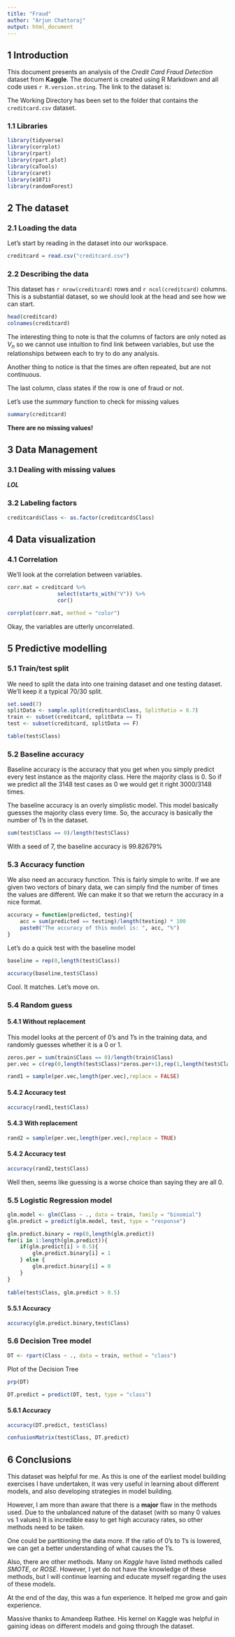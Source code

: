 ```yaml
---
title: "Fraud"
author: "Arjun Chattoraj"
output: html_document
---
```


## 1 Introduction

This document presents an analysis of the *Credit Card Fraud Detection* dataset from **Kaggle**. The document is created using R Markdown and all code uses `r R.version.string`. The link to the dataset is: 

The Working Directory has been set to the folder that contains the `creditcard.csv` dataset.

### 1.1 Libraries

```r
library(tidyverse)
library(corrplot)
library(rpart)
library(rpart.plot)
library(caTools)
library(caret)
library(e1071)
library(randomForest)
```


## 2 The dataset

### 2.1 Loading the data

Let's start by reading in the dataset into our workspace.

```r
creditcard = read.csv("creditcard.csv")
```

### 2.2 Describing the data

This dataset has `r nrow(creditcard)` rows and `r ncol(creditcard)` columns. 
This is a substantial dataset, so we should look at the head and see how we can start.

```r
head(creditcard)
colnames(creditcard)
```

The interesting thing to note is that the columns of factors are only noted as $V_n$ so we cannot use intuition to find link between variables, but use the relationships between each to try to do any analysis.

Another thing to notice is that the times are often repeated, but are not continuous. 

The last column, class states if the row is one of fraud or not. 

Let's use the *summary* function to check for missing values

```r
summary(creditcard)
```

**There are no missing values!**

## 3 Data Management

### 3.1 Dealing with missing values

**_LOL_**

### 3.2 Labeling factors

```r
creditcard$Class <- as.factor(creditcard$Class)
```

## 4 Data visualization

### 4.1 Correlation

We'll look at the correlation between variables.

```r
corr.mat = creditcard %>%
                select(starts_with("V")) %>%
                cor()

corrplot(corr.mat, method = "color")
```

Okay, the variables are utterly uncorrelated.

## 5 Predictive modelling

### 5.1 Train/test split

We need to split the data into one training dataset and one testing dataset.
We'll keep it a typical 70/30 split.

```r
set.seed(7)
splitData <- sample.split(creditcard$Class, SplitRatio = 0.7)
train <- subset(creditcard, splitData == T)
test <- subset(creditcard, splitData == F)

table(test$Class)
```

### 5.2 Baseline accuracy

Baseline accuracy is the accuracy that you get when you simply predict every test instance as the majority class. Here the majority class is 0. So if we predict all the 3148 test cases as 0 we would get it right 3000/3148 times.

The baseline accuracy is an overly simplistic model. 
This model basically guesses the majority class every time.
So, the accuracy is basically the number of 1's in the dataset.

```r
sum(test$Class == 0)/length(test$Class)
```

With a seed of 7, the baseline accuracy is 99.82679%

### 5.3 Accuracy function

We also need an accuracy function.
This is fairly simple to write. 
If we are given two vectors of binary data, we can simply find the number of times the values are different.
We can make it so that we return the accuracy in a nice format.

```r
accuracy = function(predicted, testing){
    acc = sum(predicted == testing)/length(testing) * 100
    paste0("The accuracy of this model is: ", acc, "%")
}
```

Let's do a quick test with the baseline model

```r
baseline = rep(0,length(test$Class))

accuracy(baseline,test$Class)
```

Cool. It matches. Let's move on.

### 5.4 Random guess

#### 5.4.1 Without replacement

This model looks at the percent of 0's and 1's in the training data,
and randomly guesses whether it is a 0 or 1.

```r
zeros.per = sum(train$Class == 0)/length(train$Class)
per.vec = c(rep(0,length(test$Class)*zeros.per+1),rep(1,length(test$Class)*(1-zeros.per)))

rand1 = sample(per.vec,length(per.vec),replace = FALSE)
```

#### 5.4.2 Accuracy test

```r
accuracy(rand1,test$Class)
```


#### 5.4.3 With replacement

```r
rand2 = sample(per.vec,length(per.vec),replace = TRUE)
```

#### 5.4.2 Accuracy test

```r
accuracy(rand2,test$Class)
```

Well then, seems like guessing is a worse choice than saying they are all 0.

### 5.5 Logistic Regression model

```r
glm.model <- glm(Class ~ ., data = train, family = "binomial")
glm.predict = predict(glm.model, test, type = "response")

glm.predict.binary = rep(0,length(glm.predict))
for(i in 1:length(glm.predict)){
    if(glm.predict[i] > 0.5){
        glm.predict.binary[i] = 1
    } else {
        glm.predict.binary[i] = 0
    }
}
    
table(test$Class, glm.predict > 0.5)
```

#### 5.5.1 Accuracy

```r
accuracy(glm.predict.binary,test$Class)
```

### 5.6 Decision Tree model


```r
DT <- rpart(Class ~ ., data = train, method = "class")
```

Plot of the Decision Tree

```r
prp(DT)
```

```r
DT.predict = predict(DT, test, type = "class")
```

#### 5.6.1 Accuracy

```r
accuracy(DT.predict, test$Class)
```

```r
confusionMatrix(test$Class, DT.predict)
```

## 6 Conclusions

This dataset was helpful for me. 
As this is one of the earliest model building exercises I have undertaken,
it was very useful in learning about different models,
and also developing strategies in model building.

However, I am more than aware that there is a **major** flaw in the methods used.
Due to the unbalanced nature of the dataset (with so many 0 values vs 1 values)
It is incredible easy to get high accuracy rates, so other methods need to be taken.

One could be partitioning the data more. 
If the ratio of 0's to 1's is lowered, we can get a better understanding of what causes the 1's.

Also, there are other methods. Many on *Kaggle* have listed methods called *SMOTE*, or *ROSE*.
However, I yet do not have the knowledge of these methods, but I will continue learning
and educate myself regarding the uses of these models.

At the end of the day, this was a fun experience. It helped me grow and gain experience. 

Massive thanks to Amandeep Rathee. 
His kernel on Kaggle was helpful in gaining ideas on different models and going through the dataset.

